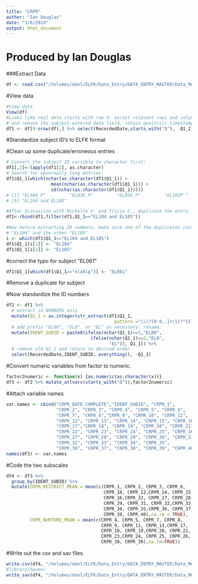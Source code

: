 ```yaml
---
title: "CRPR"
author: "Ian Douglas"
date: "3/6/2019"
output: html_document
---
```

# Produced by Ian Douglas
   
###Extract Data
```r
df <- read.csv("/Volumes/danl/ELFK/Data_Entry/DATA_ENTRY_MASTER/Data_Merge/Raw/QUALTRICS/Qualtrics_RAW_CRPR_Questionnaire.csv")
```  
   
#View data 
```r
#View data
View(df)
#Looks like real data starts with row 9: exract relevant rows and columns,
# and remove the subject-entered date field, retain qualtrics timestamp.
df1 <- df[9:nrow(df),] %>% select(RecordedDate,starts_with("Q"), -Q1_2)
```
   
  #Standardize subject ID's to ELFK format    
  
#Clean up some duplicate/erroneous entries  
```r
# Convert the subject ID variable to character first:
df1[,2]<-lapply(df1[2], as.character)
# Search for abnormally long entries:
df1$Q1_1[which(nchar(as.character(df1$Q1_1)) >
                 mean(nchar(as.character(df1$Q1_1))) +
                 sd(nchar(as.character(df1$Q1_1))))]
# [1] "EL044_P"         "EL036_P"         "EL056_P"         "EL102P "        
# [5] "EL104 and EL105"
```

```r
#After discussion with Michelle V. and Tricia C., duplicate the entry
df1<-rbind(df1,filter(df1,Q1_1=="EL104 and EL105"))

#Now before extracting ID numbers, make sure one of the duplicates contains
# "EL104" and the other "EL105"
i <- which(df1$Q1_1=="EL104 and EL105")
df1$Q1_1[i[1]] <- "EL104"
df1$Q1_1[i[2]] <- "EL105"
```

#correct the typo for subject "EL061"
```r
df1$Q1_1[which(df1$Q1_1=="elo6lp")] <- "EL061"
```
#Remove a duplicate for subject


#Now standardize the ID numbers
```r
df2 <- df1 %>%
  # extract id NUMBERS only
  mutate(Q1_1 = as.integer(str_extract(df1$Q1_1, 
                                         pattern ="\\(?[0-9,.]+\\)?")))%>%
  # add prefix "EL00", "EL0", or "EL" as necessary; rename:
  mutate(IDENT_SUBID = paste0(ifelse(nchar(Q1_1)==1,"EL00",
                                ifelse(nchar(Q1_1)==2,"EL0",
                                       "EL")), Q1_1)) %>%
  # remove old Q1_1 and return to desired order
  select(RecordedDate,IDENT_SUBID, everything(), -Q1_1)
```
   
   
#Convert numeric variables from factor to numeric.
```r
factor2numeric <- function(x) {as.numeric(as.character(x))}
df3 <- df2 %>% mutate_at(vars(starts_with("Q")),factor2numeric)
```
   
   
#Attach variable names
```r
var.names <- cbind("CRPR_DATE_COMPLETE","IDENT_SUBID", "CRPR_1", 
                   "CRPR_2", "CRPR_3", "CRPR_4", "CRPR_5", "CRPR_6", 
                   "CRPR_7", "CRPR_8","CRPR_9", "CRPR_10", "CRPR_11", 
                   "CRPR_12", "CRPR_13", "CRPR_14", "CRPR_15", "CRPR_16",
                   "CRPR_17","CRPR_18", "CRPR_19", "CRPR_20", "CRPR_21",
                   "CRPR_22", "CRPR_23", "CRPR_24", "CRPR_25", "CRPR_26",
                   "CRPR_27", "CRPR_28", "CRPR_29", "CRPR_30", "CRPR_31",
                   "CRPR_32", "CRPR_33", "CRPR_34", "CRPR_35",
                   "CRPR_36", "CRPR_37", "CRPR_38", "CRPR_39", "CRPR_40")
names(df3) <- var.names 
```
   
   #Code the two subscales
```r
df4 <- df3 %>%
  group_by(IDENT_SUBID) %>%
  mutate(CRPR_RESTRICT_MEAN = mean(c(CRPR_1, CRPR_2, CRPR_3, CRPR_6,
                                     CRPR_10, CRPR_12,CRPR_14, CRPR_15,
                                     CRPR_16,CRPR_22, CRPR_27, CRPR_28,
                                     CRPR_29, CRPR_31, CRPR_32,CRPR_33,
                                     CRPR_34, CRPR_35,CRPR_36, CRPR_37, 
                                     CRPR_38, CRPR_40),na.rm = TRUE),
         CRPR_NURTURE_MEAN = mean(c(CRPR_4, CRPR_5, CRPR_7, CRPR_8,
                                    CRPR_9, CRPR_11, CRPR_13,CRPR_17, 
                                    CRPR_18, CRPR_19,CRPR_20, CRPR_21, 
                                    CRPR_23,CRPR_24, CRPR_25, CRPR_26,
                                    CRPR_30, CRPR_39),na.rm=TRUE))
```

#Write out the csv and sav files.
```r
write.csv(df4, "/Volumes/danl/ELFK/Data_Entry/DATA_ENTRY_MASTER/Data_Merge/Processed/Qualtrics_Cleaned_in_R_CRPR_Questionnaire.csv", row.names = F)
#library(haven)
write_sav(df4, "/Volumes/danl/ELFK/Data_Entry/DATA_ENTRY_MASTER/Data_Merge/Processed/Qualtrics_Cleaned_in_R_CRPR_Questionnaire.sav")
```